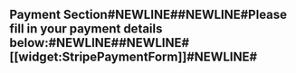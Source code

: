## Payment Section#NEWLINE##NEWLINE#Please fill in your payment details below:#NEWLINE##NEWLINE#[[widget:StripePaymentForm]]#NEWLINE#